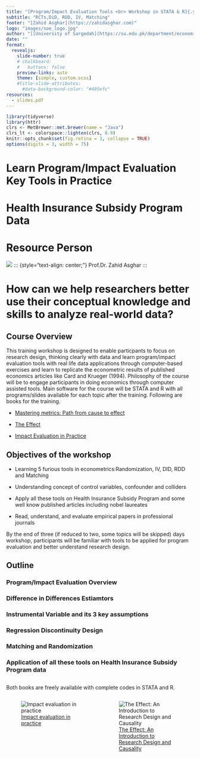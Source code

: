 ```yaml
---
title: "[Program/Impact Evaluation Tools <br> Workshop in STATA & R]{.yellow} "
subtitle: "RCTs,DiD, RDD, IV, Matching"
footer: "[Zahid Asghar](https://zahidasghar.com)"
logo: "images/soe_logo.jpg"
author: "[[University of Sargodah](https://su.edu.pk/department/economics)]{.yellow}"
date: ""
format:
  revealjs: 
    slide-number: true
    # chalkboard: 
    #   buttons: false
    preview-links: auto
    theme: [simple, custom.scss]
    #title-slide-attributes:
      #data-background-color: "#495efc"
resources:
  - slides.pdf
---
```

```r
library(tidyverse)
library(httr)
clrs <- MetBrewer::met.brewer(name = "Java")
clrs_lt <- colorspace::lighten(clrs, 0.9)
knitr::opts_chunk$set(fig.retina = 3, collapse = TRUE)
options(digits = 3, width = 75)
```

# Learn Program/Impact Evaluation Key Tools in Practice { .white}


# Health Insurance Subsidy Program Data 

# Resource Person

![](images/zahid.jpg)
::: {style="text-align: center;"}
Prof.Dr. Zahid Asghar
:::

# How can we help researchers better use their conceptual knowledge and skills to analyze real-world data?{ .center .middle}
## Course Overview {.scrollable}

This training workshop is designed to enable [particpants to focus on research design]{.yellow}, [thinking clearly with data]{.yellow} and learn [program/impact evaluation tools]{.yellow} with real life data applications through computer-based exercises and learn to replicate the econometric results of published economics articles like Card and Krueger (1994). Philosophy of the course will be to engage participants in doing economics through computer assisted tools. [Main software for the course will be STATA and R]{.yellow} with all programs/slides available for each topic after the training. Following are books for the training. 

-   [Mastering metrics: Path from cause to effect](https://www.masteringmetrics.com/)

-   [The Effect](theeffectbook.net)

-   [Impact Evaluation in Practice](https://www.worldbank.org/en/programs/sief-trust-fund/publication/impact-evaluation-in-practice)

## [Objectives of the workshop]{.yellow} {.scrollable}

-   Learning 5 furious tools in econometrics:Randomization, IV, DID, RDD and Matching 

-   Understanding concept of control variables, confounder and colliders

-   Apply all these tools on Health Insurance Subsidy Program and some well know published articles including nobel laureates

-   Read, understand, and evaluate empirical papers in professional journals

By the end of three (if reduced to two, some topics will be skipped) days workshop, participants will be familiar with tools to be applied for program evaluation and better understand research design.

## Outline 

###  Program/Impact Evaluation Overview

###  [Difference in Differences Estiamtors]{.yellow}

###  Instrumental Variable and its 3 key assumptions

###  [Regression Discontinuity Design]{.yellow} 

###  Matching and Randomization

###  [Application of all these tools on Health Insurance Subsidy Program data]{.yellow} 

## 
Both books are freely available with complete codes in STATA and R. 

::: columns
::: {.column width="50%"}
![[Impact evaluation in practice](https://www.worldbank.org/en/programs/sief-trust-fund/publication/impact-evaluation-in-practice)](images/impact_eval.jpg)
:::

::: {.column width="50%"}
![[The Effect: An Introduction to Research Design and Causality](https://theeffectbook.net/)](images/the_effect.jpg)
:::
:::

